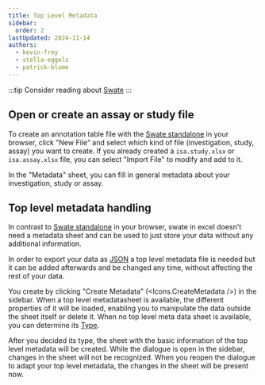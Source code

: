 ```yaml
---
title: Top Level Metadata
sidebar:
  order: 2
lastUpdated: 2024-11-14
authors: 
  - kevin-frey
  - stella-eggels
  - patrick-blume
---
```



:::tip
Consider reading about [Swate](/nfdi4plants.knowledgebase/swate)
:::

<Tabs syncKey="swateHost">
<TabItem label="Browser">

## Open or create an assay or study file

To create an annotation table file with the [Swate standalone](https://swate-alpha.nfdi4plants.org/) in your browser, click "New File" and select which kind of file (investigation, study, assay) you want to create. 
If you already created a `isa.study.xlsx` or `isa.assay.xlsx` file, you can select "Import File" to modify and add to it.

In the "Metadata" sheet, you can fill in general metadata about your investigation, study or assay.

</TabItem>
<TabItem label="Excel">

## Top level metadata handling

In contrast to [Swate standalone](https://swate-alpha.nfdi4plants.org/) in your browser, swate in excel doesn't need a metadata sheet and can be used to just store your data without any additional information.

In order to export your data as [JSON](https://nfdi4plants.github.io/nfdi4plants.knowledgebase/swate/json/) a top level metadata file is needed but it can be added afterwards and be changed any time, without affecting the rest of your data.

You create by clicking "Create Metadata" (<Icons.CreateMetadata />) in the sidebar. When a top level metadatasheet is available, the different properties of it will be loaded, enabling you to manipulate the data outside the sheet itself or delete it.
When no top level meta data sheet is available, you can determine its [Type](https://nfdi4plants.github.io/nfdi4plants.knowledgebase/arc-commander/isa/).

After you decided its type, the sheet with the basic information of the top level metadata will be created. While the dialogue is open in the sidebar, changes in the sheet will not be recognized.
When you reopen the dialogue to adapt your top level metadata, the changes in the sheet will be present now.

</TabItem>
</Tabs>

